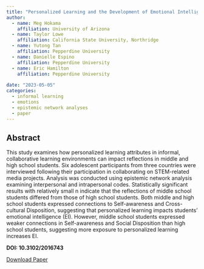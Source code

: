 ```yaml
---
title: "Personalized Learning and the Development of Emotional Intelligence in a Global, Collaborative, STEM-Learning Environment"
author: 
  - name: Meg Hokama
    affiliation: University of Arizona
  - name: Taylor Lowe
    affiliation: California State University, Northridge
  - name: Yutong Tan
    affiliation: Pepperdine University
  - name: Danielle Espino
    affiliation: Pepperdine University
  - name: Eric Hamilton
    affiliation: Pepperdine University
  
date: "2023-05-05"
categories:
  - informal learning
  - emotions
  - epistemic network analyses
  - paper
---
```


## Abstract

This study examines how personalized learning attributes in informal, collaborative learning environments can impact reflections in middle and high school students. Six adolescent participants from three countries were interviewed following their participation in collaborating on STEM-related media projects. Analysis was conducted using epistemic network analysis examining interpersonal and intrapersonal codes. Statistically significant results with relatively small n indicate that the reflections of middle school students differed from those of high school students. Both middle and high school students expressed connections to Self-awareness and Cross-cultural Disposition, suggesting that personalized learning impacts students’ emotional intelligence (EI). However, middle school students expressed weaker connections in Self-awareness and Social Disposition than high school students, suggesting more exposure to personalized learning increases EI.

**DOI: 10.3102/2016743**

<a href="https://www.aera.net/Publications/Online-Paper-Repository/AERA-Online-Paper-Repository-Viewer/ID/2016743" class="btn" role="button">Download Paper</a>
